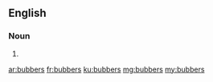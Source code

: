 ==English==

===Noun===
{{head|en|plural}}

# {{plural of|bubber|lang=en|nocat=1}}

[[ar:bubbers]]
[[fr:bubbers]]
[[ku:bubbers]]
[[mg:bubbers]]
[[my:bubbers]]